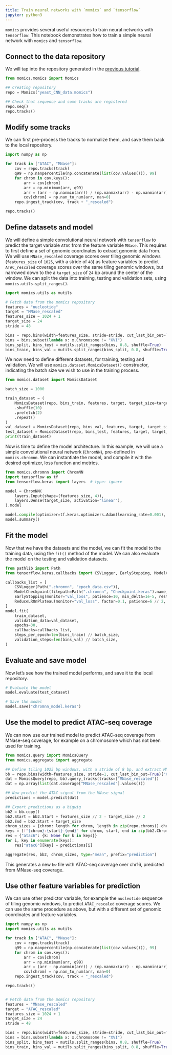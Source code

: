 ```yaml
---
title: Train neural networks with `momics` and `tensorflow`
jupyter: python3
---
```


`momics` provides several useful resources to train neural networks with `tensorflow`. This notebook demonstrates how to train a simple neural network with `momics` and `tensorflow`.

## Connect to the data repository

We will tap into the repository generated in the [previous tutorial](integrating-multiomics).

```python
from momics.momics import Momics

## Creating repository
repo = Momics("yeast_CNN_data.momics")

## Check that sequence and some tracks are registered
repo.seq()
repo.tracks()
```

## Modify some tracks

We can first pre-process the tracks to normalize them, and save them back to the local repository.

```python
import numpy as np

for track in ["ATAC", "MNase"]:
    cov = repo.tracks(track)
    q99 = np.nanpercentile(np.concatenate(list(cov.values())), 99)
    for chrom in cov.keys():
        arr = cov[chrom]
        arr = np.minimum(arr, q99)
        arr = (arr - np.nanmin(arr)) / (np.nanmax(arr) - np.nanmin(arr))
        cov[chrom] = np.nan_to_num(arr, nan=0)
    repo.ingest_track(cov, track + "_rescaled")

repo.tracks()
```

## Define datasets and model

We will define a simple convolutional neural network with `tensorflow` to predict the target variable `ATAC` from the feature variable `MNase`. This requires to first define a set of genomic coordinates to extract genomic data from. We will use `MNase_rescaled` coverage scores over tiling genomic windows (`features_size` of `1025`, with a stride of `48`) as feature variables to predict `ATAC_rescaled` coverage scores over the same tiling genomic windows, but narrowed down to the a `target_size` of `24` bp around the center of the window. We can split the data into training, testing and validation sets, using `momics.utils.split_ranges()`.

```python
import momics.utils as mutils

# Fetch data from the momics repository
features = "nucleotide"
target = "MNase_rescaled"
features_size = 1024 + 1
target_size = 24
stride = 48

bins = repo.bins(width=features_size, stride=stride, cut_last_bin_out=True)
bins = bins.subset(lambda x: x.Chromosome != "XVI")
bins_split, bins_test = mutils.split_ranges(bins, 0.8, shuffle=True)
bins_train, bins_val = mutils.split_ranges(bins_split, 0.8, shuffle=True)
```

We now need to define different datasets, for training, testing and validation. We will use `momics.dataset.MomicsDataset()` constructor, indicating the batch size we wish to use in the training process.

```python
from momics.dataset import MomicsDataset

batch_size = 1000

train_dataset = (
    MomicsDataset(repo, bins_train, features, target, target_size=target_size, batch_size=batch_size)
    .shuffle(10)
    .prefetch(2)
    .repeat()
)
val_dataset = MomicsDataset(repo, bins_val, features, target, target_size=target_size, batch_size=batch_size).repeat()
test_dataset = MomicsDataset(repo, bins_test, features, target, target_size=target_size, batch_size=batch_size)
print(train_dataset)
```

Now is time to define the model architecture. In this example, we will use a simple convolutional neural network (`ChromNN`), pre-defined in `momics.chromnn`. We can instantiate the model, and compile it with the desired optimizer, loss function and metrics.

```python
from momics.chromnn import ChromNN
import tensorflow as tf
from tensorflow.keras import layers  # type: ignore

model = ChromNN(
    layers.Input(shape=(features_size, 4)),
    layers.Dense(target_size, activation="linear"),
).model

model.compile(optimizer=tf.keras.optimizers.Adam(learning_rate=0.001), loss="mse")
model.summary()
```

## Fit the model

Now that we have the datasets and the model, we can fit the model to the training data, using the `fit()` method of the model. We can also evaluate the model on the testing and validation datasets.

```python
from pathlib import Path
from tensorflow.keras.callbacks import CSVLogger, EarlyStopping, ModelCheckpoint, ReduceLROnPlateau  # type: ignore

callbacks_list = [
    CSVLogger(Path(".chromnn", "epoch_data.csv")),
    ModelCheckpoint(filepath=Path(".chromnn", "Checkpoint.keras").name, monitor="val_correlate", save_best_only=True),
    EarlyStopping(monitor="val_loss", patience=10, min_delta=1e-5, restore_best_weights=True),
    ReduceLROnPlateau(monitor="val_loss", factor=0.1, patience=6 // 2, min_lr=0.1 * 0.001),
]
model.fit(
    train_dataset,
    validation_data=val_dataset,
    epochs=30,
    callbacks=callbacks_list,
    steps_per_epoch=len(bins_train) // batch_size,
    validation_steps=len(bins_val) // batch_size,
)
```

## Evaluate and save model

Now let's see how the trained model performs, and save it to the local repository.

```python
# Evaluate the model
model.evaluate(test_dataset)

# Save the model
model.save("chromnn_model.keras")
```

## Use the model to predict ATAC-seq coverage

We can now use our trained model to predict ATAC-seq coverage from MNase-seq coverage, for example on a chromosome which has not been used for training.

```python
from momics.query import MomicsQuery
from momics.aggregate import aggregate

## Define tiling 1025 bp windows, with a stride of 8 bp, and extract MNase data from it.
bb = repo.bins(width=features_size, stride=1, cut_last_bin_out=True)["XVI"]
dat = MomicsQuery(repo, bb).query_tracks(tracks=["MNase_rescaled"])
dat = np.array(list(dat.coverage["MNase_rescaled"].values()))

## Now predict the ATAC signal from the MNase signal
predictions = model.predict(dat)

## Export predictions as a bigwig
bb2 = bb.copy()
bb2.Start = bb2.Start + features_size // 2 - target_size // 2
bb2.End = bb2.Start + target_size
chrom_sizes = {chrom: length for chrom, length in zip(repo.chroms().chrom, repo.chroms().length)}
keys = [f"{chrom}:{start}-{end}" for chrom, start, end in zip(bb2.Chromosome, bb2.Start, bb2.End)]
res = {"atac6": {k: None for k in keys}}
for i, key in enumerate(keys):
    res["atac6"][key] = predictions[i]

aggregate(res, bb2, chrom_sizes, type="mean", prefix="prediction")
```

This generates a new `bw` file with ATAC-seq coverage over chr16, predicted from MNase-seq coverage.

## Use other feature variables for prediction

We can use other predictor variable, for example the `nucleotide` sequence of tiling genomic windows, to predict `ATAC_rescaled` coverage scores. We can use the same procedure as above, but with a different set of genomic coordinates and feature variables.

```python
import numpy as np
import momics.utils as mutils

for track in ["ATAC", "MNase"]:
    cov = repo.tracks(track)
    q99 = np.nanpercentile(np.concatenate(list(cov.values())), 99)
    for chrom in cov.keys():
        arr = cov[chrom]
        arr = np.minimum(arr, q99)
        arr = (arr - np.nanmin(arr)) / (np.nanmax(arr) - np.nanmin(arr))
        cov[chrom] = np.nan_to_num(arr, nan=0)
    repo.ingest_track(cov, track + "_rescaled")

repo.tracks()


# Fetch data from the momics repository
features = "MNase_rescaled"
target = "ATAC_rescaled"
features_size = 1024 + 1
target_size = 24
stride = 48

bins = repo.bins(width=features_size, stride=stride, cut_last_bin_out=True)
bins = bins.subset(lambda x: x.Chromosome != "XVI")
bins_split, bins_test = mutils.split_ranges(bins, 0.8, shuffle=True)
bins_train, bins_val = mutils.split_ranges(bins_split, 0.8, shuffle=True)
```
